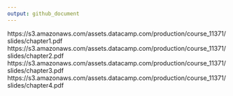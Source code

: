 ```yaml
---
output: github_document
---
```


https://s3.amazonaws.com/assets.datacamp.com/production/course_11371/slides/chapter1.pdf
https://s3.amazonaws.com/assets.datacamp.com/production/course_11371/slides/chapter2.pdf
https://s3.amazonaws.com/assets.datacamp.com/production/course_11371/slides/chapter3.pdf
https://s3.amazonaws.com/assets.datacamp.com/production/course_11371/slides/chapter4.pdf